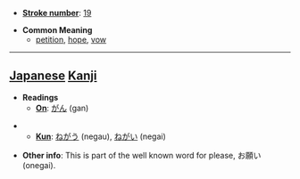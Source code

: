 * '''[[Wiktionary:Chinese total strokes index|Stroke number]]''': [[Wiktionary:Chinese total strokes index 19|19]]

* '''Common Meaning'''
** [[petition]], [[hope]], [[vow]]

----

== [[Japanese]] [[Kanji]] ==

* '''Readings'''
** '''[[On]]''': [[がん]] (gan)

** '''[[Kun]]''': [[ねがう]] (negau), [[ねがい]] (negai)

* '''Other info''': This is part of the well known word for please, お願い (onegai).
